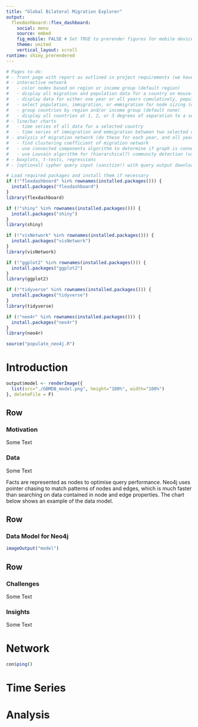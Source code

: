```yaml
---
title: "Global Bilateral Migration Explorer"
output:
  flexdashboard::flex_dashboard:
    social: menu
    source: embed
    fig_mobile: FALSE # Set TRUE to prerender figures for mobile devices
    theme: united
    vertical_layout: scroll
runtime: shiny_prerendered
---
```


```r
# Pages to-do:
# - front page with report as outlined in project requirements (we have prof's ok to do it like this)
# - interactive network
#   - color nodes based on region or income group (default region)
#   - display all migration and population data for a country on mouse-over or click
#   - display data for either one year or all years cumulatively, population only for single years (default all)
#   - select population, immigration, or emmigration for node sizing (default population if single year, none otherwise)
#   - group countries by region and/or income group (default none)
#   - display all countries at 1, 2, or 3 degrees of separation to a selected country (default none, i.e. all countries)
# - line/bar charts
#   - time series of all data for a selected country
#   - time series of immigration and emmigration between two selected countries (possibly on separate page)
# - analysis of migration network (do these for each year, and all years cumulatively)
#   - find clustering coefficient of migration network
#   - use connected components algorithm to determine if graph is connected
#   - use Louvain algorithm for (hierarchical?) community detection (use Cypher projection)
# - boxplots, t-tests, regressions
# - [optional] cypher query input (sanitize!) with query output downloader (using temp files)
```


```r
# Load required packages and install them if necessary
if (!"flexdashboard" %in% rownames(installed.packages())) {
  install.packages("flexdashboard")
}
library(flexdashboard)

if (!"shiny" %in% rownames(installed.packages())) {
  install.packages("shiny")
}
library(shiny)

if (!"visNetwork" %in% rownames(installed.packages())) {
  install.packages("visNetwork")
}
library(visNetwork)

if (!"ggplot2" %in% rownames(installed.packages())) {
  install.packages("ggplot2")
}
library(ggplot2)

if (!"tidyverse" %in% rownames(installed.packages())) {
  install.packages("tidyverse")
}
library(tidyverse)

if (!"neo4r" %in% rownames(installed.packages())) {
  install.packages("neo4r")
}
library(neo4r)

source("populate_neo4j.R")
```

Introduction {data-orientation=rows}
===================================================================================

```r
output$model <- renderImage({
  list(src="./GBMDB_model.png", height="100%", width="100%")
}, deleteFile = F)
```

Row 
-----------------------------------------------------------------------------------
### Motivation
Some Text

### Data
Some Text

Facts are represented as nodes to optimise query performance. Neo4j uses pointer chasing to match patterns of nodes and edges, which is much faster than searching on data contained in node and edge properties. The chart below shows an example of the data model.

Row {data-height=1000, data-width=750}
-----------------------------------------------------------------------------------
### Data Model for Neo4j
```r
imageOutput("model")
```

Row 
-----------------------------------------------------------------------------------
### Challenges
Some Text

### Insights
Some Text

Network
===================================================================================
```r
con$ping()
```

Time Series
===================================================================================



Analysis
===================================================================================


